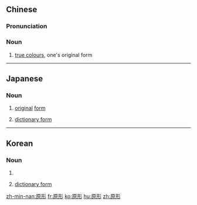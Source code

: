 ==Chinese==
{{zh-forms}}

===Pronunciation===
{{zh-pron
|m=yuánxíng
|c=jyun4 jing4
|h=pfs=ngièn-hìn
|mn=goân-hêng
|cat=n
}}

===Noun===
{{zh-noun}}
# {{lb|zh|derogatory}} [[true colours]], one's original form

----

==Japanese==
{{ja-kanjitab|げん|けい|yomi=on}}

===Noun===
{{ja-noun|げんけい}}

# [[original]] [[form]]
# {{lb|ja|linguistics}} [[dictionary form]]

----

==Korean==
{{ko-hanjatab}}

===Noun===
{{ko-noun|hangeul=원형}}

# {{hanja form of|원형|original form}}
# {{lb|ko|linguistics}} [[dictionary form]]

[[zh-min-nan:原形]]
[[fr:原形]]
[[ko:原形]]
[[hu:原形]]
[[zh:原形]]